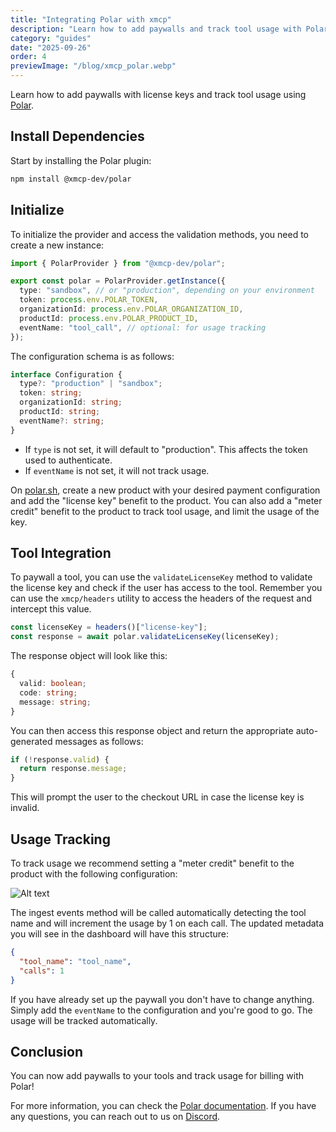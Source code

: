 ```yaml
---
title: "Integrating Polar with xmcp"
description: "Learn how to add paywalls and track tool usage with Polar."
category: "guides"
date: "2025-09-26"
order: 4
previewImage: "/blog/xmcp_polar.webp"
---
```


Learn how to add paywalls with license keys and track tool usage using [Polar](https://polar.sh/).

## Install Dependencies

Start by installing the Polar plugin:

```bash
npm install @xmcp-dev/polar
```

## Initialize

To initialize the provider and access the validation methods, you need to create a new instance:

```typescript
import { PolarProvider } from "@xmcp-dev/polar";

export const polar = PolarProvider.getInstance({
  type: "sandbox", // or "production", depending on your environment
  token: process.env.POLAR_TOKEN,
  organizationId: process.env.POLAR_ORGANIZATION_ID,
  productId: process.env.POLAR_PRODUCT_ID,
  eventName: "tool_call", // optional: for usage tracking
});
```

The configuration schema is as follows:

```typescript
interface Configuration {
  type?: "production" | "sandbox";
  token: string;
  organizationId: string;
  productId: string;
  eventName?: string;
}
```

- If `type` is not set, it will default to "production". This affects the token used to authenticate.
- If `eventName` is not set, it will not track usage.

On [polar.sh](https://polar.sh/), create a new product with your desired payment configuration and add the "license key" benefit to the product. You can also add a "meter credit" benefit to the product to track tool usage, and limit the usage of the key.

## Tool Integration

To paywall a tool, you can use the `validateLicenseKey` method to validate the license key and check if the user has access to the tool.
Remember you can use the `xmcp/headers` utility to access the headers of the request and intercept this value.

```typescript
const licenseKey = headers()["license-key"];
const response = await polar.validateLicenseKey(licenseKey);
```

The response object will look like this:

```typescript
{
  valid: boolean;
  code: string;
  message: string;
}
```

You can then access this response object and return the appropriate auto-generated messages as follows:

```typescript
if (!response.valid) {
  return response.message;
}
```

This will prompt the user to the checkout URL in case the license key is invalid.

## Usage Tracking

To track usage we recommend setting a "meter credit" benefit to the product with the following configuration:

![Alt text](./04-meter_details.webp)

The ingest events method will be called automatically detecting the tool name and will increment the usage by 1 on each call. The updated metadata you will see in the dashboard will have this structure:

```json
{
  "tool_name": "tool_name",
  "calls": 1
}
```

If you have already set up the paywall you don't have to change anything. Simply add the `eventName` to the configuration and you're good to go. The usage will be tracked automatically.

## Conclusion

You can now add paywalls to your tools and track usage for billing with Polar!

For more information, you can check the [Polar documentation](https://polar.sh/docs).
If you have any questions, you can reach out to us on [Discord](https://discord.gg/d9a7JBBxV9).
